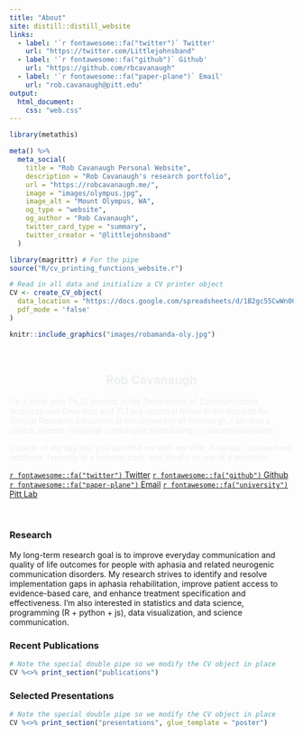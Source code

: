 ```yaml
---
title: "About"
site: distill::distill_website
links:
  - label: '`r fontawesome::fa("twitter")` Twitter'
    url: "https://twitter.com/Littlejohnsband"
  - label: '`r fontawesome::fa("github")` Github'
    url: "https://github.com/rbcavanaugh"
  - label: '`r fontawesome::fa("paper-plane")` Email'
    url: "rob.cavanaugh@pitt.edu"
output: 
  html_document:
    css: "web.css"
---
```

```r
library(metathis)

meta() %>%
  meta_social(
    title = "Rob Cavanaugh Personal Website",
    description = "Rob Cavanaugh's research portfolio",
    url = "https://robcavanaugh.me/",
    image = "images/olympus.jpg",
    image_alt = "Mount Olympus, WA",
    og_type = "website",
    og_author = "Rob Cavanaugh",
    twitter_card_type = "summary",
    twitter_creator = "@littlejohnsband"
  )

```

```r

library(magrittr) # For the pipe
source("R/cv_printing_functions_website.r")

# Read in all data and initialize a CV printer object
CV <- create_CV_object(
  data_location = "https://docs.google.com/spreadsheets/d/1B2gc55CwWn0QidoLk3aqWXFaKGFXqekKV94LVyY7Gug/edit?usp=sharing",  
  pdf_mode = 'false'
)

```

```r
knitr::include_graphics("images/robamanda-oly.jpg")
```

<br class = "mobile-break">

<center style = "color:#ECEFF1;padding:0px;margin:0px;">

## Rob Cavanaugh

</center>

<div style = "color:#ECEFF1;">

I'm a third-year Ph.D. student in the Department of Communication Sciences and Disorders and TL1 pre-doctoral fellow in the Institute for Clinical Research Education at the University of Pittsburgh. I am also a clinical speech-language pathologist specializing in neurorehabilitation.

Outside of my day job, you can find me with my wife, Amanda - somewhere outdoors, typically in a national park, and ideally on top of a mountain.

</div>

::: {.centering}
[`r fontawesome::fa("twitter")` Twitter](https://twitter.com/Littlejohnsband){.borders}
[`r fontawesome::fa("github")` Github](https://github.com/rbcavanaugh){.borders}
[`r fontawesome::fa("paper-plane")` Email](mailto:rob.cavanaugh@pitt.edu){.borders}
[`r fontawesome::fa("university")` Pitt Lab](https://lrcl.pitt.edu){.borders}
:::

::: {style="clear:both;"}
:::

<br class = "mobileonly-break">

### Research

My long-term research goal is to improve everyday communication and quality of life outcomes for people with aphasia and related neurogenic communication disorders. My research strives to identify and resolve implementation gaps in aphasia rehabilitation, improve patient access to evidence-based care, and enhance treatment specification and effectiveness. I'm also interested in statistics and data science, programming (R + python + js), data visualization, and science communication.

### Recent Publications

```r
# Note the special double pipe so we modify the CV object in place
CV %<>% print_section("publications") 
```

### Selected Presentations

```r
# Note the special double pipe so we modify the CV object in place
CV %<>% print_section("presentations", glue_template = "poster") 
```

